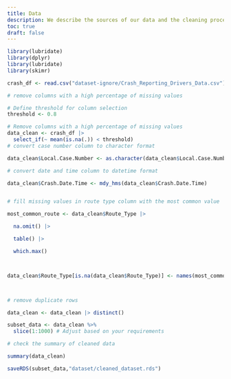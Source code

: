 ```yaml
---
title: Data
description: We describe the sources of our data and the cleaning process.
toc: true
draft: false
---
```

```r
library(lubridate)
library(dplyr)
library(lubridate)
library(skimr)
```

```r
crash_df <- read.csv("dataset-ignore/Crash_Reporting_Drivers_Data.csv")

# remove columns with a high percentage of missing values

# Define threshold for column selection
threshold <- 0.8

# Remove columns with a high percentage of missing values
data_clean <- crash_df |>
  select_if(~ mean(is.na(.)) < threshold)
# convert case number column to character format

data_clean$Local.Case.Number <- as.character(data_clean$Local.Case.Number)

# convert date and time column to datetime format

data_clean$Crash.Date.Time <- mdy_hms(data_clean$Crash.Date.Time)


# fill missing values in route type column with the most common value

most_common_route <- data_clean$Route_Type |> 

  na.omit() |>

  table() |> 

  which.max()



data_clean$Route_Type[is.na(data_clean$Route_Type)] <- names(most_common_route)



# remove duplicate rows

data_clean <- data_clean |> distinct()

subset_data <- data_clean %>%
  slice(1:1000) # Adjust based on your requirements

```



```r

# check the summary of cleaned data

summary(data_clean)

saveRDS(subset_data,"dataset/cleaned_dataset.rds")

```
